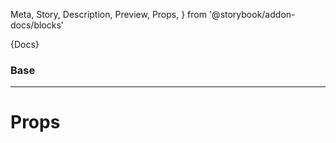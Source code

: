   Meta,
  Story,
  Description,
  Preview,
  Props,
} from '@storybook/addon-docs/blocks'



<Meta title="Buttons/ButtonMercadoPago" component={ButtonMercadoPago} />

<Description>{Docs}</Description>

### Base

<Preview>
  <Story name="Base">
    <ButtonMercadoPago globalId="adsasad" />
  </Story>
</Preview>

---

# Props

<Props of={ButtonMercadoPago} />
